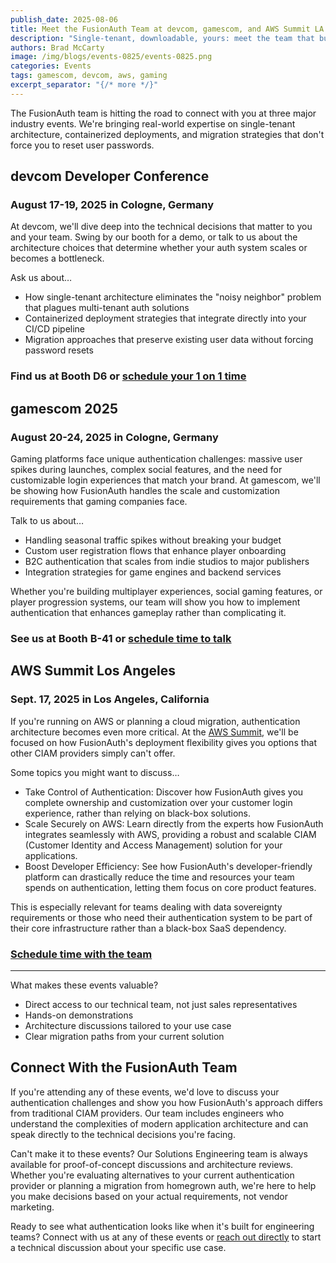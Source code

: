 ```yaml
---
publish_date: 2025-08-06
title: Meet the FusionAuth Team at devcom, gamescom, and AWS Summit LA
description: "Single-tenant, downloadable, yours: meet the team that builds auth differently."
authors: Brad McCarty
image: /img/blogs/events-0825/events-0825.png
categories: Events
tags: gamescom, devcom, aws, gaming
excerpt_separator: "{/* more */}"
---
```


The FusionAuth team is hitting the road to connect with you at three major industry events. We're bringing real-world expertise on single-tenant architecture, containerized deployments, and migration strategies that don't force you to reset user passwords.

## devcom Developer Conference

### August 17-19, 2025 in Cologne, Germany

At devcom, we'll dive deep into the technical decisions that matter to you and your team. Swing by our booth for a demo, or talk to us about the architecture choices that determine whether your auth system scales or becomes a bottleneck.

Ask us about…

- How single-tenant architecture eliminates the "noisy neighbor" problem that plagues multi-tenant auth solutions
- Containerized deployment strategies that integrate directly into your CI/CD pipeline
- Migration approaches that preserve existing user data without forcing password resets

### Find us at Booth D6 or [schedule your 1 on 1 time](https://calendly.com/events-fusionauth/devcom?month=2025-08)

## gamescom 2025

### August 20-24, 2025 in Cologne, Germany

Gaming platforms face unique authentication challenges: massive user spikes during launches, complex social features, and the need for customizable login experiences that match your brand. At gamescom, we'll be showing how FusionAuth handles the scale and customization requirements that gaming companies face.

Talk to us about…

- Handling seasonal traffic spikes without breaking your budget
- Custom user registration flows that enhance player onboarding
- B2C authentication that scales from indie studios to major publishers
- Integration strategies for game engines and backend services

Whether you're building multiplayer experiences, social gaming features, or player progression systems, our team will show you how to implement authentication that enhances gameplay rather than complicating it.

### See us at Booth B-41 or [schedule time to talk](https://calendly.com/events-fusionauth/gamescom)

## AWS Summit Los Angeles

### Sept. 17, 2025 in Los Angeles, California

If you're running on AWS or planning a cloud migration, authentication architecture becomes even more critical. At the [AWS Summit](/event/aws-summit-los-angeles), we'll be focused on how FusionAuth's deployment flexibility gives you options that other CIAM providers simply can't offer.

Some topics you might want to discuss…

- Take Control of Authentication: Discover how FusionAuth gives you complete ownership and customization over your customer login experience, rather than relying on black-box solutions.
- Scale Securely on AWS: Learn directly from the experts how FusionAuth integrates seamlessly with AWS, providing a robust and scalable CIAM (Customer Identity and Access Management) solution for your applications.
- Boost Developer Efficiency: See how FusionAuth's developer-friendly platform can drastically reduce the time and resources your team spends on authentication, letting them focus on core product features.

This is especially relevant for teams dealing with data sovereignty requirements or those who need their authentication system to be part of their core infrastructure rather than a black-box SaaS dependency.

### [Schedule time with the team](https://calendly.com/events-fusionauth/aws-summit-la?month=2025-09)

* * *

What makes these events valuable?

- Direct access to our technical team, not just sales representatives
- Hands-on demonstrations
- Architecture discussions tailored to your use case
- Clear migration paths from your current solution

## Connect With the FusionAuth Team

If you're attending any of these events, we'd love to discuss your authentication challenges and show you how FusionAuth's approach differs from traditional CIAM providers. Our team includes engineers who understand the complexities of modern application architecture and can speak directly to the technical decisions you're facing.

Can't make it to these events? Our Solutions Engineering team is always available for proof-of-concept discussions and architecture reviews. Whether you're evaluating alternatives to your current authentication provider or planning a migration from homegrown auth, we're here to help you make decisions based on your actual requirements, not vendor marketing.

Ready to see what authentication looks like when it's built for engineering teams? Connect with us at any of these events or [reach out directly](/contact) to start a technical discussion about your specific use case.
